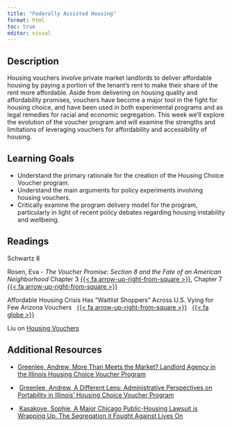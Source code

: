 ```yaml
---
title: "Federally Assisted Housing"
format: html
toc: true
editor: visual
---
```


## Description

Housing vouchers involve private market landlords to deliver affordable housing by paying a portion of the tenant's rent to make their share of the rent more affordable. Aside from delivering on housing quality and affordability promises, vouchers have become a major tool in the fight for housing choice, and have been used in both experimental programs and as legal remedies for racial and economic segregation. This week we'll explore the evolution of the voucher program and will examine the strengths and limitations of leveraging vouchers for affordability and accessibility of housing.

## Learning Goals

-   Understand the primary rationale for the creation of the Housing Choice Voucher program.
-   Understand the main arguments for policy experiments involving housing vouchers.
-   Critically examine the program delivery model for the program, particularly in light of recent policy debates regarding housing instability and wellbeing.

## Readings

Schwartz 8

Rosen, Eva - *The Voucher Promise: Section 8 and the Fate of an American Neighborhood* Chapter 3 [{{< fa arrow-up-right-from-square >}}](https://uofi.box.com/s/cz7bib0gehex55826dhdknaqnq1hba92), Chapter 7 [{{< fa arrow-up-right-from-square >}}](https://uofi.box.com/s/12wz4cgqv8x653u2fc57cndcbsc4hrz5)

Affordable Housing Crisis Has "Waitlist Shoppers" Across U.S. Vying for Few Arizona Vouchers   [{{< fa arrow-up-right-from-square >}}](https://uofi.box.com/s/h22w6no3pzoyda2z44t5yv9xttgpjbts)   [{{< fa globe >}}](https://www.azcentral.com/in-depth/news/local/arizona/2023/03/08/affordable-housing-crisis-waitlist-shoppers-arizona-vouchers/8293656001/)

Liu on [Housing Vouchers](https://uofi.box.com/s/nm75y9nid1fnx9v14whgvoft9a2cjlmi)

## Additional Resources

-   [Greenlee, Andrew, More Than Meets the Market? Landlord Agency in the Illinois Housing Choice Voucher Program](https://www.tandfonline.com/doi/full/10.1080/10511482.2014.913649)

-    [Greenlee, Andrew, A Different Lens: Administrative Perspectives on Portability in Illinois' Housing Choice Voucher Program](https://www.tandfonline.com/doi/full/10.1080/10511482.2011.591409)

-    [Kasakove, Sophie, A Major Chicago Public-Housing Lawsuit is Wrapping Up. The Segregation it Fought Against Lives On](https://uofi.box.com/s/zrruoiuje09a90sysjvlbc1r5hxal0wg)

